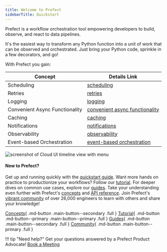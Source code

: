 ```yaml
---
title: Welcome to Prefect
sidebarTitle: Quickstart
---
```



Prefect is a workflow orchestration tool empowering developers to build, observe, and react to data pipelines.

It's the easiest way to transform any Python function into a unit of work that can be observed and orchestrated. Just bring your Python code, sprinkle in a few decorators, and go!

With Prefect you gain:

| Concept                      | Details Link                                         |
|------------------------------|------------------------------------------------------|
| Scheduling                   | [scheduling](/2.12.1/concepts/schedules)                    |
| Retries                      | [retries](/2.12.1/concepts/tasks/#task-arguments)           |
| Logging                      | [logging](/2.12.1/guides/logs/)                           |
| Convenient Async Functionality | [convenient async functionality](/2.12.1/concepts/task-runners/#task-runners) |
| Caching                      | [caching](/2.12.1/concepts/tasks/#caching)                  |
| Notifications                | [notifications](/2.12.1/cloud/automations/)                 |
| Observability                | [observability](/2.12.1/cloud/overview/)                    |
| Event-based Orchestration   | [event-based orchestration](/2.12.1/cloud/webhooks/)        |

![screenshot of Cloud UI timeline view with menu](/2.12.1/img/ui/dashboard-cloud.png)

#### New to Prefect?

Get up and running quickly with the [quickstart guide](/2.12.1/getting-started/quickstart/). 
Want more hands on practice to productionize your workflows? Follow our [tutorial](/2.12.1/tutorial/). 
For deeper dives on common use cases, explore our [guides](/2.12.1/guides/index/). 
Take your understanding even further with Prefect's [concepts](/2.12.1/concepts/index/) and [API reference](/2.12.1/api-ref/). 
Join Prefect's [vibrant community](/2.12.1/community/) of over 26,000 engineers to learn with others and share your knowledge!

[Concepts](/2.12.1/concepts)\{ .md-button .main-button--secondary .full } [Tutorial](/2.12.1/tutorial/)\{ .md-button .md-button--primary .main-button--primary .full }  [Guides](guides)\{ .md-button .main-button--secondary .full } [Community](community)\{ .md-button .main-button--primary .full }

!!! tip "Need help?"
    Get your questions answered by a Prefect Product Advocate! [Book a Meeting](https://calendly.com/prefect-experts/prefect-product-advocates?utm_campaign=prefect_docs_cloud&utm_content=prefect_docs&utm_medium=docs&utm_source=docs)

